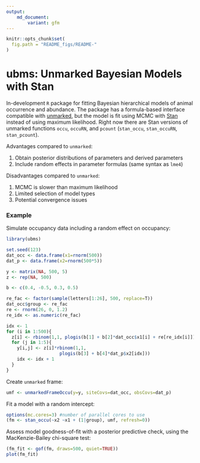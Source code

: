 ```yaml
---
output: 
    md_document:
        variant: gfm
---
```


```r
knitr::opts_chunk$set(
  fig.path = "README_figs/README-"
)
```

# ubms: Unmarked Bayesian Models with Stan

In-development `R` package for fitting Bayesian hierarchical models of animal occurrence and abundance.
The package has a formula-based interface compatible with [unmarked](https://cran.r-project.org/web/packages/unmarked/index.html), but the model is fit using MCMC with [Stan](https://mc-stan.org/) instead of using maximum likelihood.
Right now there are Stan versions of unmarked functions `occu`, `occuRN`, and `pcount` (`stan_occu`, `stan_occuRN`, `stan_pcount`).

Advantages compared to `unmarked`:

  1. Obtain posterior distributions of parameters and derived parameters
  2. Include random effects in parameter formulas (same syntax as `lme4`)

Disadvantages compared to `unmarked`:

  1. MCMC is slower than maximum likelihood
  2. Limited selection of model types
  3. Potential convergence issues

### Example

Simulate occupancy data including a random effect on occupancy:

```r
library(ubms)

set.seed(123)
dat_occ <- data.frame(x1=rnorm(500))
dat_p <- data.frame(x2=rnorm(500*5))

y <- matrix(NA, 500, 5)
z <- rep(NA, 500)

b <- c(0.4, -0.5, 0.3, 0.5)

re_fac <- factor(sample(letters[1:26], 500, replace=T))
dat_occ$group <- re_fac
re <- rnorm(26, 0, 1.2)
re_idx <- as.numeric(re_fac)

idx <- 1
for (i in 1:500){
  z[i] <- rbinom(1,1, plogis(b[1] + b[2]*dat_occ$x1[i] + re[re_idx[i]]))
  for (j in 1:5){
    y[i,j] <- z[i]*rbinom(1,1, 
                    plogis(b[3] + b[4]*dat_p$x2[idx]))
    idx <- idx + 1
  }
}
```

Create `unmarked` frame:

```r
umf <- unmarkedFrameOccu(y=y, siteCovs=dat_occ, obsCovs=dat_p)
```

Fit a model with a random intercept:

```r
options(mc.cores=3) #number of parallel cores to use
(fm <- stan_occu(~x2 ~x1 + (1|group), umf, refresh=0))
```

Assess model goodness-of-fit with a posterior predictive check, using the MacKenzie-Bailey chi-square test:

```r
(fm_fit <- gof(fm, draws=500, quiet=TRUE))
plot(fm_fit)
```
